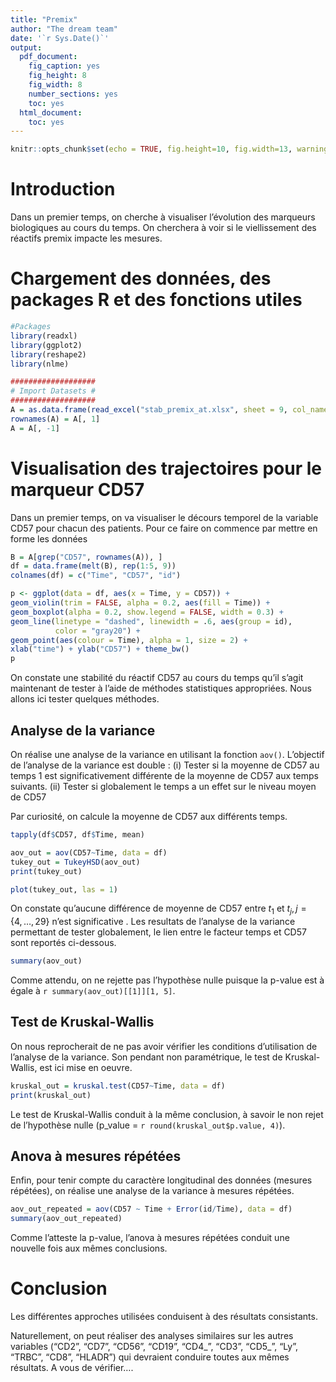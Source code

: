 ```yaml
---
title: "Premix"
author: "The dream team"
date: '`r Sys.Date()`'
output:
  pdf_document:
    fig_caption: yes
    fig_height: 8
    fig_width: 8
    number_sections: yes
    toc: yes
  html_document:
    toc: yes
---
```


```r
knitr::opts_chunk$set(echo = TRUE, fig.height=10, fig.width=13, warning = FALSE)
```

# Introduction

Dans un premier temps, on cherche à visualiser l'évolution des marqueurs biologiques au cours du temps. On cherchera à voir si le viellissement des réactifs premix impacte les mesures. 

# Chargement des données, des packages R et des fonctions utiles

```r
#Packages 
library(readxl)
library(ggplot2)
library(reshape2)
library(nlme)
```

```r
###################
# Import Datasets #
###################
A = as.data.frame(read_excel("stab_premix_at.xlsx", sheet = 9, col_names = T))
rownames(A) = A[, 1]
A = A[, -1]
```

# Visualisation des trajectoires pour le marqueur CD57

Dans un premier temps, on va visualiser le décours temporel de la variable CD57 
pour chacun des patients. Pour ce faire on commence par mettre en forme les données

```r
B = A[grep("CD57", rownames(A)), ]
df = data.frame(melt(B), rep(1:5, 9))
colnames(df) = c("Time", "CD57", "id")
```


```r
p <- ggplot(data = df, aes(x = Time, y = CD57)) +
geom_violin(trim = FALSE, alpha = 0.2, aes(fill = Time)) +
geom_boxplot(alpha = 0.2, show.legend = FALSE, width = 0.3) +
geom_line(linetype = "dashed", linewidth = .6, aes(group = id), 
          color = "gray20") +
geom_point(aes(colour = Time), alpha = 1, size = 2) +
xlab("time") + ylab("CD57") + theme_bw()
p
```

On constate une stabilité du réactif CD57 au cours du temps qu'il s'agit maintenant de tester à l'aide de méthodes statistiques appropriées. Nous allons ici tester quelques méthodes.

## Analyse de la variance

On réalise une analyse de la variance en utilisant la fonction `aov()`.
L'objectif de l'analyse de la variance est double : 
(i) Tester si la moyenne de CD57 au temps 1 est significativement différente de 
la moyenne de CD57 aux temps suivants.
(ii) Tester si globalement le temps a un effet sur le niveau moyen de CD57 

Par curiosité, on calcule la moyenne de CD57 aux différents temps.

```r
tapply(df$CD57, df$Time, mean)
```


```r
aov_out = aov(CD57~Time, data = df)
tukey_out = TukeyHSD(aov_out)
print(tukey_out)
```


```r
plot(tukey_out, las = 1)
```

On constate qu'aucune différence de moyenne de CD57 entre $t_1$ et $t_j, j = \{4, \ldots, 29\}$ 
n'est significative . 
Les resultats de l'analyse de la variance permettant de tester globalement, 
le lien entre le facteur temps et CD57 sont reportés ci-dessous.

```r
summary(aov_out)
```

Comme attendu, on ne rejette pas l'hypothèse nulle puisque la p-value est à égale à
`r summary(aov_out)[[1]][1, 5]`.

## Test de Kruskal-Wallis

On nous reprocherait de ne pas avoir vérifier les conditions d'utilisation 
de l'analyse de la variance. Son pendant non paramétrique, le test de Kruskal-Wallis, est ici mise en oeuvre.

```r
kruskal_out = kruskal.test(CD57~Time, data = df)
print(kruskal_out)
```

Le test de Kruskal-Wallis conduit à la même conclusion, à savoir le non rejet 
de l'hypothèse nulle (p_value = `r round(kruskal_out$p.value, 4)`).

## Anova à mesures répétées

Enfin, pour tenir compte du caractère longitudinal des données (mesures répétées), 
on réalise une analyse de la variance à mesures répétées. 

```r
aov_out_repeated = aov(CD57 ~ Time + Error(id/Time), data = df)
summary(aov_out_repeated)
```

Comme l'atteste la p-value, l'anova à mesures répétées conduit une nouvelle fois aux mêmes conclusions.

# Conclusion 

Les différentes approches utilisées conduisent à des résultats consistants.

Naturellement, on peut réaliser des analyses similaires sur les autres variables
("CD2", "CD7", "CD56", "CD19", "CD4_", "CD3", "CD5_", "Ly", "TRBC", "CD8", 
"HLADR") qui devraient conduire toutes aux mêmes résultats. A vous de vérifier....
